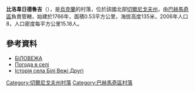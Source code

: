 {{coord|51|0|27|N|32|45|6|E|scale:100000|display=title}}

'''比洛韋日德魯吉'''（{{lang-uk|Біловежі Другі}}），是[[烏克蘭|烏克蘭]]的村落，位於該國北部[[切爾尼戈夫州|切爾尼戈夫州]]，由[[巴赫馬奇區|巴赫馬奇區]]負責管轄，始建於1766年，面積0.53平方公里，海拔高度135米，2006年人口8，人口密度每平方公里15.18人。

==參考資料==
*[http://www.history.org.ua/index.php?encyclop&termin=Bilovezha  БІЛОВЕЖА] {{Wayback|url=http://www.history.org.ua/index.php?encyclop&termin=Bilovezha |date=20160505200048 }}
* [http://weather.in.ua/ua/chernigovskaja/1287 Погода в селі ] {{Wayback|url=http://weather.in.ua/ua/chernigovskaja/1287 |date=20200927235320 }}
* [http://tour-cn.com.ua/publ/istorija_sela_bili_vezhi_drugi/70-1-0-865 Історія села Білі Вежі Другі ]{{Dead link|date=2018年6月 |bot=InternetArchiveBot |fix-attempted=no }}

[[Category:切爾尼戈夫州村落|Category:切爾尼戈夫州村落]]
[[Category:巴赫馬奇區村落|Category:巴赫馬奇區村落]]


{{Chernihiv-geo-stub}}